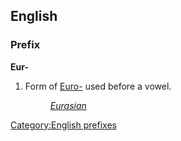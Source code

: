 ==English==
===Prefix===
'''Eur-'''

#Form of [[Euro-]] used before a vowel.
#:''[[Eurasian]]''

[[Category:English prefixes]]